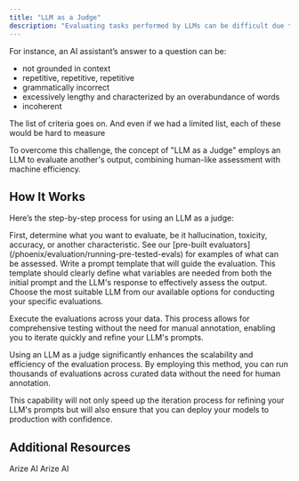 ```yaml
---
title: "LLM as a Judge"
description: "Evaluating tasks performed by LLMs can be difficult due to their complexity and the diverse criteria involved. Traditional methods like rule-based assessment or similarity metrics (e.g., ROUGE, BLEU) often fall short when applied to the nuanced and varied outputs of LLMs."
---
```



For instance, an AI assistant’s answer to a question can be:

* not grounded in context
* repetitive, repetitive, repetitive
* grammatically incorrect
* excessively lengthy and characterized by an overabundance of words
* incoherent

The list of criteria goes on. And even if we had a limited list, each of these would be hard to measure

To overcome this challenge, the concept of "LLM as a Judge" employs an LLM to evaluate another's output, combining human-like assessment with machine efficiency.

## How It Works

Here’s the step-by-step process for using an LLM as a judge:

<Steps>
  <Step title="Identify Evaluation Criteria">
   First, determine what you want to evaluate, be it hallucination, toxicity, accuracy, or another characteristic. See our [pre-built evaluators](/phoenix/evaluation/running-pre-tested-evals) for examples of what can be assessed.
  </Step>
  <Step title="Craft Your Evaluation Prompt">
   Write a prompt template that will guide the evaluation. This template should clearly define what variables are needed from both the initial prompt and the LLM's response to effectively assess the output.
  </Step>
  <Step title="Select an Evaluation LLM">
   Choose the most suitable LLM from our available options for conducting your specific evaluations.
  </Step>
  <Step title="Generate Evaluations and View Results">

   Execute the evaluations across your data. This process allows for comprehensive testing without the need for manual annotation, enabling you to iterate quickly and refine your LLM's prompts.
  </Step>
</Steps>

Using an LLM as a judge significantly enhances the scalability and efficiency of the evaluation process. By employing this method, you can run thousands of evaluations across curated data without the need for human annotation.

This capability will not only speed up the iteration process for refining your LLM's prompts but will also ensure that you can deploy your models to production with confidence.

## Additional Resources

<CardGroup cols={2}>
  <Card title="LLM as a Judge" href="https://arize.com/llm-as-a-judge/" icon="angles-right" horizontal>
    Arize AI
  </Card>
  <Card title="LLM as a Jury:How To Implement" href="https://arize.com/llm-as-a-jury/" icon="angles-right" horizontal>
    Arize AI
  </Card>
</CardGroup>
